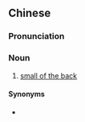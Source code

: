 ==Chinese==
{{zh-forms}}

===Pronunciation===
{{zh-pron
|m=yāodǐbù
|c=jiu1 dai2 bou6
|cat=n
}}

===Noun===
{{zh-noun}}

# {{lb|zh|anatomy}} [[small of the back]]

====Synonyms====
* {{zh-l|腰部}}